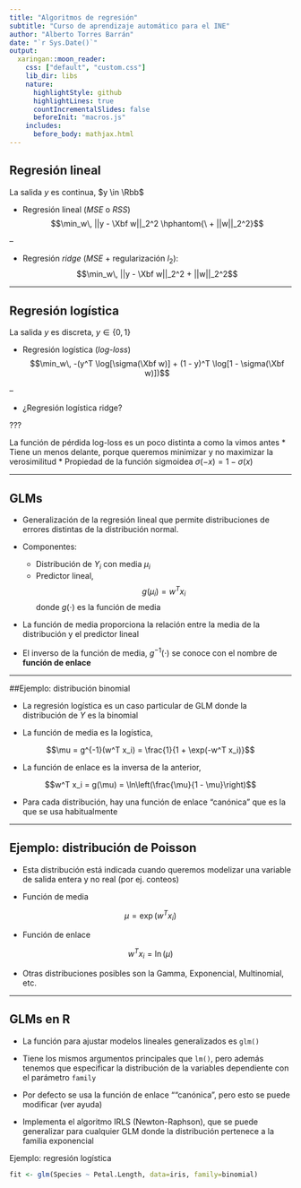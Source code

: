 ```yaml
---
title: "Algoritmos de regresión"
subtitle: "Curso de aprendizaje automático para el INE"
author: "Alberto Torres Barrán"
date: "`r Sys.Date()`"
output:
  xaringan::moon_reader:
    css: ["default", "custom.css"]
    lib_dir: libs
    nature:
      highlightStyle: github
      highlightLines: true
      countIncrementalSlides: false
      beforeInit: "macros.js"
    includes:
      before_body: mathjax.html
---
```


## Regresión lineal

La salida $y$ es continua, $y \in \Rbb$

* Regresión lineal (*MSE* o *RSS*) $$\min_w\, ||y - \Xbf w||_2^2 \hphantom{\ + ||w||_2^2}$$

--

* Regresión *ridge* (*MSE* + regularización $l_2$): $$\min_w\, ||y - \Xbf w||_2^2 + ||w||_2^2$$

---

## Regresión logística

La salida $y$ es discreta, $y \in \{ 0, 1 \}$

* Regresión logística (*log-loss*) $$\min_w\, -(y^T \log[\sigma(\Xbf w)] + (1 - y)^T \log[1 - \sigma(\Xbf w)])$$ 

--
  
* ¿Regresión logística ridge?

???

La función de pérdida log-loss es un poco distinta a como la vimos antes
  * Tiene un menos delante, porque queremos minimizar y no maximizar la verosimilitud
  * Propiedad de la función sigmoidea $\sigma(-x) = 1 - \sigma(x)$

---

## GLMs

* Generalización de la regresión lineal que permite distribuciones de errores distintas de la distribución normal.

* Componentes:
  
  * Distribución de $Y_i$ con media $\mu_i$
  * Predictor lineal, $$g(\mu_i) = w^T x_i$$ donde $g(\cdot)$ es la función de media

* La función de media proporciona la relación entre la media de la distribución y el predictor lineal

* El inverso de la función de media, $g^{-1}(\cdot)$ se conoce con el nombre de **función de enlace**

---

##Ejemplo: distribución binomial

* La regresión logística es un caso particular de GLM donde la distribución de $Y$ es la binomial

* La función de media es la logística,

$$\mu = g^{-1}(w^T x_i) = \frac{1}{1 + \exp(-w^T x_i)}$$

* La función de enlace es la inversa de la anterior,

$$w^T x_i = g(\mu) = \ln\left(\frac{\mu}{1 - \mu}\right)$$

* Para cada distribución, hay una función de enlace "canónica" que es la que se usa habitualmente

---

## Ejemplo: distribución de Poisson

* Esta distribución está indicada cuando queremos modelizar una variable de salida entera y no real (por ej. conteos)

* Función de media

$$\mu = \exp(w^T x_i)$$

* Función de enlace

$$w^T x_i = \ln(\mu)$$

* Otras distribuciones posibles son la Gamma, Exponencial, Multinomial, etc.

---

## GLMs en R

* La función para ajustar modelos lineales generalizados es `glm()`

* Tiene los mismos argumentos principales que `lm()`, pero además tenemos que especificar la distribución de la variables dependiente con el parámetro `family`

* Por defecto se usa la función de enlace ""canónica", pero esto se puede modificar (ver ayuda)

* Implementa el algoritmo IRLS (Newton-Raphson), que se puede generalizar para cualquier GLM donde la distribución pertenece a la familia exponencial

Ejemplo: regresión logística

```r
fit <- glm(Species ~ Petal.Length, data=iris, family=binomial)
```
